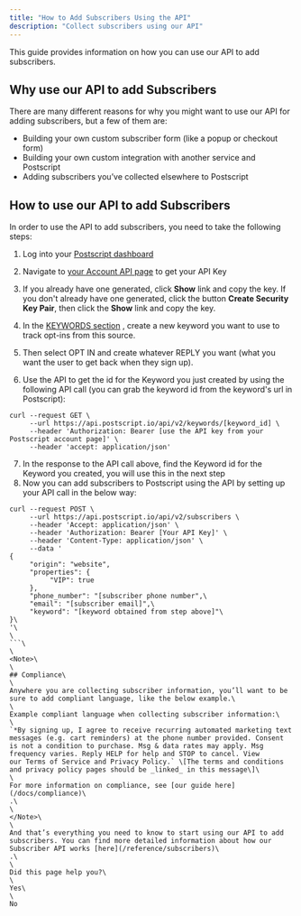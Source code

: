 ```yaml
---
title: "How to Add Subscribers Using the API"
description: "Collect subscribers using our API"
---
```

This guide provides information on how you can use our API to add subscribers.

## Why use our API to add Subscribers

There are many different reasons for why you might want to use our API for adding subscribers, but a few of them are:

*   Building your own custom subscriber form (like a popup or checkout form)
*   Building your own custom integration with another service and Postscript
*   Adding subscribers you’ve collected elsewhere to Postscript

## How to use our API to add Subscribers

In order to use the API to add subscribers, you need to take the following steps:

1.  Log into your [Postscript dashboard](https://app.postscript.io/dashboard)
    
2.  Navigate to [your Account API page](https://app.postscript.io/account/api)
     to get your API Key
3.  If you already have one generated, click **Show** link and copy the key. If you don't already have one generated, click the button **Create Security Key Pair**, then click the **Show** link and copy the key.
4.  In the [KEYWORDS section](https://app.postscript.io/keywords)
    , create a new keyword you want to use to track opt-ins from this source.
5.  Then select OPT IN and create whatever REPLY you want (what you want the user to get back when they sign up).
6.  Use the API to get the id for the Keyword you just created by using the following API call (you can grab the keyword id from the keyword's url in Postscript):

```curl curl
curl --request GET \
     --url https://api.postscript.io/api/v2/keywords/[keyword_id] \
     --header 'Authorization: Bearer [use the API key from your Postscript account page]' \
     --header 'accept: application/json'

```

7.  In the response to the API call above, find the Keyword id for the Keyword you created, you will use this in the next step
8.  Now you can add subscribers to Postscript using the API by setting up your API call in the below way:

```curl curl
curl --request POST \
     --url https://api.postscript.io/api/v2/subscribers \
     --header 'Accept: application/json' \
     --header 'Authorization: Bearer [Your API Key]' \
     --header 'Content-Type: application/json' \
     --data '
{
     "origin": "website",
     "properties": {
          "VIP": true
     },
     "phone_number": "[subscriber phone number",\
     "email": "[subscriber email]",\
     "keyword": "[keyword obtained from step above]"\
}\
'\
\
```\
\
<Note>\
\
## ️Compliance\
\
Anywhere you are collecting subscriber information, you’ll want to be sure to add compliant language, like the below example.\
\
Example compliant language when collecting subscriber information:\
\
`*By signing up, I agree to receive recurring automated marketing text messages (e.g. cart reminders) at the phone number provided. Consent is not a condition to purchase. Msg & data rates may apply. Msg frequency varies. Reply HELP for help and STOP to cancel. View our Terms of Service and Privacy Policy.` \[The terms and conditions and privacy policy pages should be _linked_ in this message\]\
\
For more information on compliance, see [our guide here](/docs/compliance)\
.\
\
</Note>\
\
And that’s everything you need to know to start using our API to add subscribers. You can find more detailed information about how our Subscriber API works [here](/reference/subscribers)\
.\
\
Did this page help you?\
\
Yes\
\
No